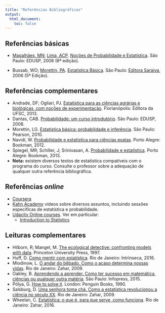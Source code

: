 ```yaml
---
title: "Referências Bibliográficas"
output:
  html_document:
    toc: false
---
```


## Referências básicas

- [Magalhães, MN](http://www.ime.usp.br/~marcos);
      [Lima, ACP](http://www.ime.usp.br/~acarlos).
      [Noções de Probabilidade e Estatística](http://www.ime.usp.br/~noproest).
      São Paulo: EDUSP, 2008 (6ª edição).

- Bussab, WO; [Morettin, PA](http://www.ime.usp.br/~pam).
  [Estatística Básica](http://www.editorasaraiva.com.br/produtos/show/isbn:9788502207998/titulo:estatistica-basica/).
  São Paulo: [Editora Saraiva](http://www.saraivauni.com.br), 2006 (5ª
  Edição).


## Referências complementares

- Andrade, DF; Ogliari, PJ.
  [Estatística para as ciências agrárias e biológicas, com noções de experimentação](http://www.editora.ufsc.br/publicacao/detalhe/id/537). Florianópolis: Editora da UFSC, 2013.
- Dantas, CAB.
  [Probabilidade: um curso introdutório](http://www.edusp.com.br/detlivro.asp?id=41384).
  São Paulo: EDUSP, 2008.
- Morettin, LG.
  [Estatística básica: probabilidade e inferência](http://loja.pearson.com.br/estatistica-basica-probabilidade-e-inferencia-9788576053705/p).
  São Paulo: Pearson, 2010.
- Navidi, W.
  [Probabilidade e estatística para ciências exatas](http://www.grupoa.com.br/livros/matematica-e-estatistica/probabilidade-e-estatistica-para-ciencias-exatas/9788580550733).
  Porto Alegre: Bookman, 2012.
- Spiegel, MR; Schiller, J; Srinivasan, A.
  [Probabilidade e estatística](http://www.grupoa.com.br/livros/matematica-e-estatistica/probabilidade-e-estatistica/9788565837187).
  Porto Alegre: Bookman, 2013.
- **Nota:** existem diversos textos de estatística compatíveis com o
      programa do curso. Consulte o professor sobre a adequação de
      qualquer outra referência bibliográfica.

## Referências *online*

- [Coursera](https://pt.coursera.org)
- [Kahn Academy](http://www.khanacademy.org) vídeos sobre diversos
      assuntos, incluindo sessões especificas de estatística e
      probabilidade.
- [Udacity Online courses](http://www.udacity.com). Ver em particular:
    - [Introduction to Statistics](https://www.udacity.com/course/st101)

## Leituras complementares

- Hilborn, R; Mangel, M.
  [The ecological detective: confronting models with data](http://press.princeton.edu/titles/5987.html).
  Princeton University Press, 1997.
- Huff, D.
  [Como mentir com estatística](http://www.intrinseca.com.br/livro/624/).
  Rio de Janeiro: Intrínseca, 2016.
- Mlodinow, L.
  [O andar do bêbado. Como o acaso determina nossas vidas](http://zahar.com.br/livro/o-andar-do-b%C3%AAbado).
  Rio de Janeiro: Zahar, 2009.
- Oakley, B.
  [Aprendendo a aprender. Como ter sucesso em matemática, ciências ou qualquer outra matéria](http://www.infopress.com.br).
  São Paulo: Infopress, 2015.
- Pólya, G.
  [How to solve it](https://www.penguin.co.uk/books/12619/how-to-solve-it).
  London: Penguin Books, 1990.
- Salsburg, D.
  [Uma senhora toma chá. Como a estatística revolucionou a ciência no século XX](http://www.zahar.com.br/livro/uma-senhora-toma-cha).
  Rio de Janeiro: Zahar, 2009.
- Wheelan, C.
  [Estatística: o que é, para que serve, como funciona](http://www.zahar.com.br/livro/estatistica).
  Rio de Janeiro: Zahar, 2016.
